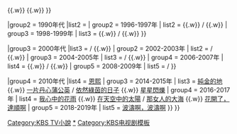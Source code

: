 {{Navbox
|name    = KBS TV小說
|titlestyle   = background-color:#0f7de7;
|title   = [[file:Korean Broadcasting System-text only.svg|40px]] [[KBS TV小說|{{color|white|TV小說}}]]
|state = <includeonly>collapsed</includeonly>
|groupstyle  =105px;background-color:#0f7de7;  
|group1  = 1980年代
|list1   = {{Navbox subgroup
|groupstyle  =text-align:left;background-color:#82a6ff;
| group1 = 1987年
| list1  = {{link-ko|愛情 (韓國電視劇)|사랑 (드라마)|愛情}} {{.w}} {{link-ko|山有花|산유화 (KBS 1TV 드라마)}} {{.w}} {{link-ko|純愛報|순애보 (드라마)}} {{.w}} {{link-ko|永遠的微笑|영원한 미소}} {{.w}} {{link-ko|珍珠塔|진주탑}}
}}

|group2  = 1990年代
|list2   = {{Navbox subgroup
|groupstyle  =text-align:left;background-color:#82a6ff;
| group1 = 1995年
| list1  = {{link-ko|路 (韓國電視劇)|길 (1995년 드라마)|路}} {{.w}} {{link-ko|淺灘 (電視劇)|여울 (드라마)|淺灘}}
| group2 = 1996-1997年
| list2  = {{link-ko|銀河水|은하수 (드라마)}} {{.w}} {{link-ko|白色蒲公英 (韓國電視劇)|하얀 민들레 (1996년 드라마)|白色蒲公英}} / {{link-ko|草原之光|초원의 빛}} {{.w}} {{link-ko|慕情之江|모정의 강}}
| group3 = 1998-1999年
| list3  = {{link-ko|你與我的歌|너와 나의 노래}} {{.w}} {{link-ko|恩雅的花園|은아의 뜰}} / {{link-ko|你 (韓國電視劇)|당신 (1999년 드라마)|你}} {{.w}} {{link-ko|姐姐的鏡子|누나의 거울}}
}}

|group3  = 2000年代
|list3   = {{Navbox subgroup
|groupstyle  =text-align:left;background-color:#82a6ff;
| group1 = 2000-2001年
| list1  = {{link-ko|蒲公英 (韓國電視劇)|민들레 (드라마)|蒲公英}} {{.w}} {{link-ko|約定 (韓國電視劇)|약속 (2000년 드라마)|約定}} / {{link-ko|梅花戀歌|매화연가}} {{.w}} {{link-ko|新媽媽 (2001年電視劇)|새엄마 (2001년 드라마)|新媽媽}}
| group2 = 2002-2003年
| list2  = {{link-ko|人生畫報|인생화보 (2002년 드라마)}} / {{link-ko|粉兒 (韓國電視劇)|분이|粉兒}} {{.w}} {{link-ko|薔薇 (韓國電視劇)|찔레꽃 (드라마)|薔薇}}
| group3 = 2004-2005年
| list3  = {{link-ko|你是星星|그대는 별}} / {{link-ko|風花 (韓國電視劇)|바람꽃|風花}} {{.w}} {{link-ko|故鄉站|고향역}}
| group4 = 2006-2007年
| list4  = {{link-ko|變江與你相遇|강이 되어 만나리}} {{.w}} {{link-ko|順玉|순옥이}} / {{link-ko|你的風景|그대의 풍경}} {{.w}} {{link-ko|美麗的時光|아름다운 시절}}
| group5 = 2008-2009年
| list5  = {{link-ko|大姐 (韓國電視劇)|큰 언니 (2008년 드라마)|大姐}} / {{link-ko|青春禮讚|청춘예찬}}
}}


|group4  = 2010年代
|list4   = {{Navbox subgroup
|groupstyle  =text-align:left;background-color:#82a6ff;
| group1 = 2011年
| list1  = [[福熙姐]] 
| group2 = 2012-2013年
| list2  = [[愛情啊愛情啊]] / [[蔘生]] {{.w}} [[恩熙]] 
| group3 = 2014-2015年
| list3  = [[純金的地]] {{.w}} [[一片丹心蒲公英]] / [[依然綠茵的日子]] {{.w}} [[星星閃爍]]
| group4 = 2016-2017年
| list4  = [[我心中的花雨]] {{.w}} [[在天空中的太陽]] / [[那女人的大海]] {{.w}} [[花開了，達順啊]]
| group5 = 2018-2019年
| list5  = [[波濤啊，波濤啊]]
}}
}}
<includeonly>[[Category:KBS TV小說]]</includeonly>
<noinclude>
[[Category:KBS TV小說|*]]
[[Category:KBS电视剧模板]]
</noinclude>